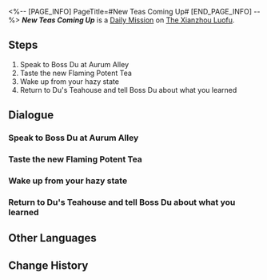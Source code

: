 <%-- [PAGE_INFO]
PageTitle=#New Teas Coming Up#
[END_PAGE_INFO] --%>
{{Stub|Dialogue.}}
{{Mission Infobox
|id            = 3020204
|title         = 
|image         = <!--Mission New Teas Coming Up.png-->
|type          = Daily
|event_name    = 
|chapter       = 
|requirements  = {{subst:void|<!--Unknown: {"Type":"Manual"}-->}}
|summary       = <!--official mission summary from Fate's Atlas-->
|characters    = Boss Du; Trailblazer
|startLocation = [[The Xianzhou Luofu]] - [[Aurum Alley]]
|world         = The Xianzhou Luofu
|area          = Aurum Alley
|prev          = 
|next          = 
|rewards       = Credit*5,000
}}
'''''New Teas Coming Up''''' is a [[Daily Mission]] on [[The Xianzhou Luofu]].

==Steps==
# Speak to Boss Du at Aurum Alley
# Taste the new Flaming Potent Tea
# Wake up from your hazy state
# Return to Du's Teahouse and tell Boss Du about what you learned

<!--
==Gameplay Notes==

--><!--
==Trial Character==

-->
==Dialogue==
{{Stub Dialogue}}

===Speak to Boss Du at Aurum Alley{{subst:void|<!--302020401-->}}===
{{Mission Description|type=daily|location=Aurum Alley|As Aurum Alley's clientele continues to grow, so too do those visiting Du's Teahouse. Boss Du is specially proud of his tea shop's signature Flaming Potent Tea, but in recent days, he keeps getting negative feedback from his customers...<br />Boss Du is determined to meet the customer's tastes and develop some new teas for his business. However, before he can release these new drinks to the public, he still wants to hear your opinion...}}
{{Dialogue Start}}
:{{tx}}
{{Dialogue End}}

===Taste the new Flaming Potent Tea{{subst:void|<!--302020402-->}}===
{{Dialogue Start}}
:{{tx}}
{{Dialogue End}}

===Wake up from your hazy state{{subst:void|<!--302020403-->}}===
{{Dialogue Start}}
:{{tx}}
{{Dialogue End}}

===Return to Du's Teahouse and tell Boss Du about what you learned{{subst:void|<!--302020404-->}}===
{{Dialogue Start}}
:{{tx}}
{{Dialogue End}}

==Other Languages==
{{Other Languages
|en   = New Teas Coming Up
|zhs  = 新茶上市
|zht  = 新茶上市
|ja   = 新茶発売
|ko   = 신메뉴 출시•차
|es   = Los nuevos tés
|fr   = Les dernières nouveaux-thés
|ru   = Новый чай на рынке
|th   = ชาชนิดใหม่ออกวางจำหน่าย
|vi   = Trà Mới Lên Kệ
|de   = Frischer Tee im Angebot
|id   = Teh Baru Hadir
|pt   = Novos Chás Estão Chegando
}}

==Change History==
{{Change History|1.3}}
